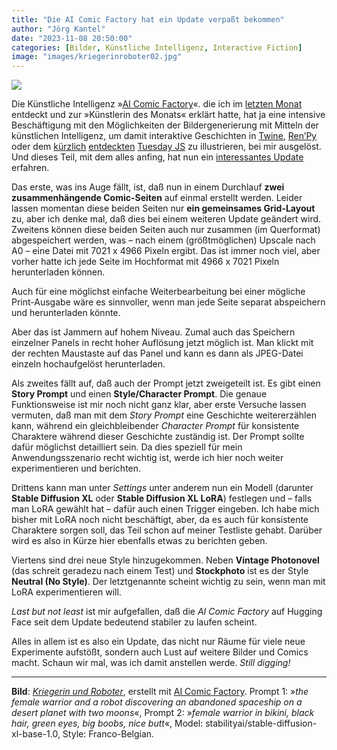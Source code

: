 ```yaml
---
title: "Die AI Comic Factory hat ein Update verpaßt bekommen"
author: "Jörg Kantel"
date: "2023-11-08 20:50:00"
categories: [Bilder, Künstliche Intelligenz, Interactive Fiction]
image: "images/kriegerinroboter02.jpg"
---
```


[![](images/kriegerinroboter02-b.jpg)](https://www.flickr.com/photos/schockwellenreiter/53318734016/)

Die Künstliche Intelligenz »[AI Comic Factory](http://cognitiones.kantel-chaos-team.de/multimedia/computergraphik/comicfactory.html)«. die ich im [letzten Monat](https://kantel.github.io/posts/2023100103_ai_comic_factory/) entdeckt und zur »Künstlerin des Monats« erklärt hatte, hat ja eine intensive Beschäftigung mit den Möglichkeiten der Bildergenerierung mit Mitteln der künstlichen Intelligenz, um damit interaktive Geschichten in [Twine](http://cognitiones.kantel-chaos-team.de/multimedia/spieleprogrammierung/twine2.html), [Ren'Py](http://cognitiones.kantel-chaos-team.de/multimedia/spieleprogrammierung/renpy.html) oder dem [kürzlich](https://kantel.github.io/posts/2023101802_tuesdayjs/) [entdeckten](https://kantel.github.io/posts/2023101901_tuesdayjs_1st_steps/) [Tuesday JS](http://cognitiones.kantel-chaos-team.de/multimedia/spieleprogrammierung/tuesdayjs.html) zu illustrieren, bei mir ausgelöst. Und dieses Teil, mit dem alles anfing, hat nun ein [interessantes Update](https://huggingface.co/spaces/jbilcke-hf/ai-comic-factory) erfahren.

Das erste, was ins Auge fällt, ist, daß nun in einem Durchlauf **zwei zusammenhängende Comic-Seiten** auf einmal erstellt werden. Leider lassen momentan diese beiden Seiten nur **ein gemeinsames Grid-Layout** zu, aber ich denke mal, daß dies bei einem weiteren Update geändert wird. Zweitens können diese beiden Seiten auch nur zusammen (im Querformat) abgespeichert werden, was -- nach einem (größtmöglichen) Upscale nach A0 -- eine Datei mit 7021 x 4966 Pixeln ergibt. Das ist immer noch viel, aber vorher hatte ich jede Seite im Hochformat mit 4966 x 7021 Pixeln herunterladen können.

Auch für eine möglichst einfache Weiterbearbeitung bei einer mögliche Print-Ausgabe wäre es sinnvoller, wenn man jede Seite separat abspeichern und herunterladen könnte.

Aber das ist Jammern auf hohem Niveau. Zumal auch das Speichern einzelner Panels in recht hoher Auflösung jetzt möglich ist. Man klickt mit der rechten Maustaste auf das Panel und kann es dann als JPEG-Datei einzeln hochaufgelöst herunterladen.

Als zweites fällt auf, daß auch der Prompt jetzt zweigeteilt ist. Es gibt einen **Story Prompt** und einen **Style/Character Prompt**. Die genaue Funktionsweise ist mir noch nicht ganz klar, aber erste Versuche lassen vermuten, daß man mit dem *Story Prompt* eine Geschichte weitererzählen kann, während ein gleichbleibender *Character Prompt* für konsistente Charaktere während dieser Geschichte zuständig ist. Der Prompt sollte dafür möglichst detailliert sein. Da dies speziell für mein Anwendungsszenario recht wichtig ist, werde ich hier noch weiter experimentieren und berichten.

Drittens kann man unter *Settings* unter anderem nun ein Modell (darunter **Stable Diffusion XL** oder **Stable Diffusion XL LoRA**) festlegen und -- falls man LoRA gewählt hat -- dafür auch einen Trigger eingeben. Ich habe mich bisher mit LoRA noch nicht beschäftigt, aber, da es auch für konsistente Charaktere sorgen soll, das Teil schon auf meiner Testliste gehabt. Darüber wird es also in Kürze hier ebenfalls etwas zu berichten geben.

Viertens sind drei neue Style hinzugekommen. Neben **Vintage Photonovel** (das schreit geradezu nach einem Test) und **Stockphoto** ist es der Style **Neutral (No Style)**. Der letztgenannte scheint wichtig zu sein, wenn man mit LoRA experimentieren will.

*Last but not least* ist mir aufgefallen, daß die *AI Comic Factory* auf Hugging Face seit dem Update bedeutend stabiler zu laufen scheint.

Alles in allem ist es also ein Update, das nicht nur Räume für viele neue Experimente aufstößt, sondern auch Lust auf weitere Bilder und Comics macht. Schaun wir mal, was ich damit anstellen werde. *Still digging!*

---

**Bild**: *[Kriegerin und Roboter](https://www.flickr.com/photos/schockwellenreiter/53318734016/)*, erstellt mit [AI Comic Factory](http://cognitiones.kantel-chaos-team.de/multimedia/computergraphik/comicfactory.html). Prompt 1: »*the female warrior and a robot discovering an abandoned spaceship on a desert planet with two moons*«, Prompt 2: »*female warrior in bikini, black hair, green eyes, big boobs, nice butt*«, Model: stabilityai/stable-diffusion-xl-base-1.0, Style: Franco-Belgian.

